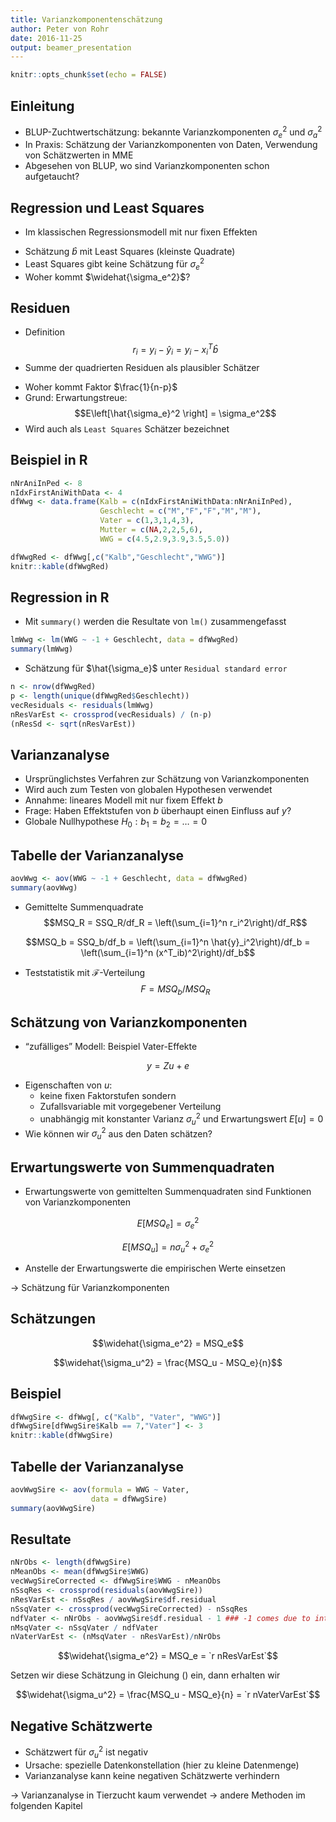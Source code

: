 ```yaml
---
title: Varianzkomponentenschätzung
author: Peter von Rohr
date: 2016-11-25
output: beamer_presentation
---
```


```r
knitr::opts_chunk$set(echo = FALSE)
```

## Einleitung

- BLUP-Zuchtwertschätzung: bekannte Varianzkomponenten $\sigma_e^2$ und $\sigma_a^2$
- In Praxis: Schätzung der Varianzkomponenten von Daten, Verwendung von Schätzwerten in MME
- Abgesehen von BLUP, wo sind Varianzkomponenten schon aufgetaucht?


## Regression und Least Squares

- Im klassischen Regressionsmodell mit nur fixen Effekten

\begin{equation}
y = Xb + e
\label{eq:RegModel}
\end{equation}

- Schätzung $\hat{b}$ mit Least Squares (kleinste Quadrate)
- Least Squares gibt keine Schätzung für $\sigma_e^2$
- Woher kommt $\widehat{\sigma_e^2}$?


## Residuen

- Definition $$r_i = y_i - \hat{y}_i = y_i - x^T_i\hat{b}$$
- Summe der quadrierten Residuen als plausibler Schätzer

\begin{equation}
\hat{\sigma_e}^2 = \frac{1}{n-p} \sum_{i=1}^n r_i^2
\label{eq:EstResidualVar}
\end{equation}

- Woher kommt Faktor $\frac{1}{n-p}$
- Grund: Erwartungstreue: $$E\left[\hat{\sigma_e}^2 \right] = \sigma_e^2$$
- Wird auch als `Least Squares` Schätzer bezeichnet

## Beispiel in R

```r
nNrAniInPed <- 8
nIdxFirstAniWithData <- 4
dfWwg <- data.frame(Kalb = c(nIdxFirstAniWithData:nNrAniInPed),
                    Geschlecht = c("M","F","F","M","M"),
                    Vater = c(1,3,1,4,3),
                    Mutter = c(NA,2,2,5,6),
                    WWG = c(4.5,2.9,3.9,3.5,5.0))

dfWwgRed <- dfWwg[,c("Kalb","Geschlecht","WWG")]
knitr::kable(dfWwgRed)
```


## Regression in R

- Mit `summary()` werden die Resultate von `lm()` zusammengefasst
```r
lmWwg <- lm(WWG ~ -1 + Geschlecht, data = dfWwgRed)
summary(lmWwg)
```

- Schätzung für $\hat{\sigma_e}$ unter `Residual standard error`

```r
n <- nrow(dfWwgRed)
p <- length(unique(dfWwgRed$Geschlecht))
vecResiduals <- residuals(lmWwg)
nResVarEst <- crossprod(vecResiduals) / (n-p)
(nResSd <- sqrt(nResVarEst))
```


## Varianzanalyse

- Ursprünglichstes Verfahren zur Schätzung von Varianzkomponenten
- Wird auch zum Testen von globalen Hypothesen verwendet
- Annahme: lineares Modell mit nur fixem Effekt $b$
- Frage: Haben Effektstufen von $b$ überhaupt einen Einfluss auf $y$?
- Globale Nullhypothese $H_0: b_1 = b_2 = \ldots = 0$


## Tabelle der Varianzanalyse

```r
aovWwg <- aov(WWG ~ -1 + Geschlecht, data = dfWwgRed)
summary(aovWwg)
```

- Gemittelte Summenquadrate
$$MSQ_R = SSQ_R/df_R = \left(\sum_{i=1}^n r_i^2\right)/df_R$$

$$MSQ_b = SSQ_b/df_b = \left(\sum_{i=1}^n \hat{y}_i^2\right)/df_b = \left(\sum_{i=1}^n (x^T_ib)^2\right)/df_b$$

- Teststatistik mit $\mathcal{F}$-Verteilung
$$F = MSQ_b / MSQ_R$$


## Schätzung von Varianzkomponenten

- "zufälliges" Modell: Beispiel Vater-Effekte

$$y = Zu + e$$

- Eigenschaften von $u$:
    + keine fixen Faktorstufen sondern 
    + Zufallsvariable mit vorgegebener Verteilung
    + unabhängig mit konstanter Varianz $\sigma_u^2$ und Erwartungswert $E\left[u\right] = 0$

- Wie können wir $\sigma_u^2$ aus den Daten schätzen?


## Erwartungswerte von Summenquadraten

- Erwartungswerte von gemittelten Summenquadraten sind Funktionen von Varianzkomponenten

$$E\left[MSQ_e \right] = \sigma_e^2$$

$$E\left[MSQ_u \right] = n\sigma_u^2 + \sigma_e^2$$

- Anstelle der Erwartungswerte die empirischen Werte einsetzen

$\rightarrow$ Schätzung für Varianzkomponenten


## Schätzungen

$$\widehat{\sigma_e^2} = MSQ_e$$

$$\widehat{\sigma_u^2} = \frac{MSQ_u - MSQ_e}{n}$$


## Beispiel

```r
dfWwgSire <- dfWwg[, c("Kalb", "Vater", "WWG")]
dfWwgSire[dfWwgSire$Kalb == 7,"Vater"] <- 3
knitr::kable(dfWwgSire)
```


## Tabelle der Varianzanalyse

```r
aovWwgSire <- aov(formula = WWG ~ Vater, 
                  data = dfWwgSire)
summary(aovWwgSire)
```


## Resultate

```r
nNrObs <- length(dfWwgSire)
nMeanObs <- mean(dfWwgSire$WWG)
vecWwgSireCorrected <- dfWwgSire$WWG - nMeanObs
nSsqRes <- crossprod(residuals(aovWwgSire))
nResVarEst <- nSsqRes / aovWwgSire$df.residual 
nSsqVater <- crossprod(vecWwgSireCorrected) - nSsqRes
ndfVater <- nNrObs - aovWwgSire$df.residual - 1 ### -1 comes due to intercept in model
nMsqVater <- nSsqVater / ndfVater
nVaterVarEst <- (nMsqVater - nResVarEst)/nNrObs
```

$$\widehat{\sigma_e^2} = MSQ_e = `r nResVarEst`$$

Setzen wir diese Schätzung in Gleichung (\ref{eq:ResultEstVarSire}) ein, dann erhalten wir

$$\widehat{\sigma_u^2} = \frac{MSQ_u - MSQ_e}{n} = `r nVaterVarEst`$$


## Negative Schätzwerte

- Schätzwert für $\sigma_u^2$ ist negativ
- Ursache: spezielle Datenkonstellation (hier zu kleine Datenmenge)
- Varianzanalyse kann keine negativen Schätzwerte verhindern

$\rightarrow$ Varianzanalyse in Tierzucht kaum verwendet
$\rightarrow$ andere Methoden im folgenden Kapitel
